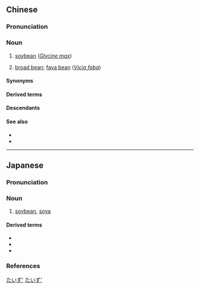 ==Chinese==
{{zh-forms}}

===Pronunciation===
{{zh-pron
|m=dàdòu
|dg=
|c=daai6 dau6-2
|j=
|mn=tōa-tāu
|cat=n
}}

===Noun===
{{zh-noun}}

# [[soybean]] (''[[Glycine max]]'')
# {{lb|zh|regional}} [[broad bean]]; [[fava bean]] (''[[Vicia faba]]'')

====Synonyms====
{{zh-dial|蠶豆}}

====Derived terms====
{{zh-der|大豆油|青大豆|大豆芽菜|大豆芽}}

====Descendants====
{{CJKV||j=大%豆|だい%ず|대두}}

====See also====
* {{zh-l|黃豆}}
* {{zh-l|黑豆}}

{{zh-cat|Vegetables|Phaseoleae tribe plants}}

----

==Japanese==
{{ja-kanjitab|だい|ず|yomi=on}}

===Pronunciation===
{{ja-pron|だいず|acc=0|acc_ref=DJR}}

===Noun===
{{ja-noun|だいず|hhira=だいづ}}

# [[soybean]], [[soya]]

====Derived terms====
* {{l|ja|大豆粕}}
* {{l|ja|大豆油}}
* {{l|ja|大豆たんぱく}}

===References===
<references />

[[Category:ja:Foods|たいず']]
[[Category:ja:Grains|たいず']]